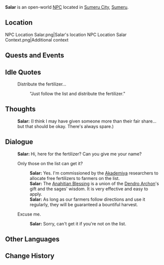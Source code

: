 {{Character Infobox
|type             = Open-World NPC
|image            = NPC Salar.png
|region           = Sumeru
|location         = Sumeru
|affiliation      = 
|title            = Fertilizer Distributor
|ancestry         = <!-- Clan/family -->
|father           = 
|mother           = 
|spouse           = 
|sibling          = 
|child            = 
|relative         = 
|voiceEN          = 
|voiceCN          = 
|voiceJP          = 
|dialoguereward   = 
}}
'''Salar''' is an open-world [[NPC]] located in [[Sumeru City]], [[Sumeru]].

==Location==
<gallery>
NPC Location Salar.png|Salar's location
NPC Location Salar Context.png|Additional context
</gallery>
<!--
==Profile==
''(To be added.)''

===Appearance===
''(To be added.)''
-->
==Quests and Events==
{{Quests and Events}}

==Idle Quotes==
{{Dialogue Start}}
: {{DIcon|Idle}} Distribute the fertilizer...
:: {{A|VO Salar 01.ogg}} "Just follow the list and distribute the fertilizer."
{{Dialogue End}}

==Thoughts==
{{All Schemes to Know Explanation|name=Salar}}
:{{A|VO Salar All Schemes to Know 01.ogg}} '''Salar:''' (I think I may have given someone more than their fair share... but that should be okay. There's always spare.)

==Dialogue==
{{Dialogue Start}}
:'''Salar:''' Hi, here for the fertilizer? Can you give me your name?
:{{DIcon}} Only those on the list can get it?
::'''Salar:''' Yes. I'm commissioned by the [[Akademiya]] researchers to allocate free fertilizers to farmers on the list.
::'''Salar:''' The [[Anahitian Blessing]] is a union of the [[Dendro Archon]]'s gift and the sages' wisdom. It is very effective and easy to apply.
::'''Salar:''' As long as our farmers follow directions and use it regularly, they will be guaranteed a bountiful harvest.
:{{DIcon}} Excuse me.
::'''Salar:''' Sorry, can't get it if you're not on the list.
{{Dialogue End}}
<!--
==Event Dialogue==
===Event Name===
{{Dialogue Start}}
:'''{{subst:PAGENAME}}:'''
{{Dialogue End}}

==Trivia==
* 
-->

==Other Languages==
{{Other Languages
|default_hidden = 1
|en      = Salar
|zhs     = 萨拉尔
|zhs_rm  = Sàlā'ěr
|zht     = 薩拉爾
|zht_rm  = Sàlā'ěr
|ja      = サラール
|ja_rm   = Saraaru
|ko      = 살라르
|es      = Salar
|fr      = Salar
|ru      = Салар
|th      = Salar
|vi      = Salar
|de      = Salar
|id      = Salar
|pt      = Salar
|tr      = Salar
|it      = Salar
}}

==Change History==
{{Change History|3.0}}
<!--
==References==
{{Reflist}}
-->